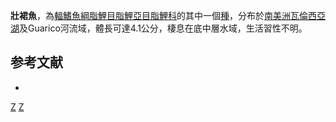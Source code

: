 {{Speciesbox 
| taxon = Gephyrocharax valencia
| status = NE
| status_system = IUCN3.1
| authority =  [[Eigenmann|Eigenmann]], 1920
| synonyms = 
}}
'''壯裙魚'''，為[[輻鰭魚綱|輻鰭魚綱]][[脂鯉目|脂鯉目]][[脂鯉亞目|脂鯉亞目]][[脂鯉科|脂鯉科]]的其中一個[[種|種]]，分布於[[南美洲|南美洲]][[瓦倫西亞湖|瓦倫西亞湖]]及Guarico河流域，體長可達4.1公分，棲息在底中層水域，生活習性不明。

==参考文献==
{{refbegin}}
*{{FishBase_species|genus=Gephyrocharax|species=valencia|year=2014|month=1}}
{{refend}}

{{Taxonbar|from=Q6417045}}

[[Category:裙魚屬|Z]]
[[Category:1920年描述的鱼类|Z]]


{{魚類小作品}}